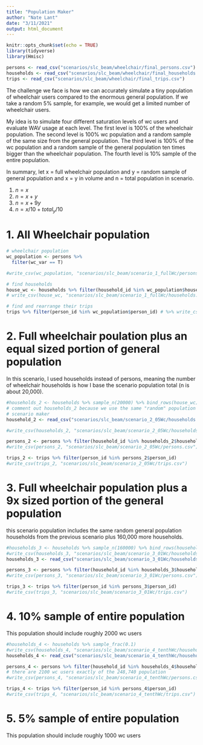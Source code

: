 ```yaml
---
title: "Population Maker"
author: "Nate Lant"
date: "3/11/2021"
output: html_document
---
```


```r
knitr::opts_chunk$set(echo = TRUE)
library(tidyverse)
library(Hmisc)
```

```r
persons <- read_csv("scenarios/slc_beam/wheelchair/final_persons.csv")
households <- read_csv("scenarios/slc_beam/wheelchair/final_households.csv")
trips <- read_csv("scenarios/slc_beam/wheelchair/final_trips.csv")
```


The challenge we face is how we can accurately simulate a tiny population of 
wheelchair users compared to the enormous general population. If we take a random 5%
sample, for example, we would get a limited number of wheelchair users.

My idea is to simulate four different saturation levels of wc users and evaluate WAV usage
at each level. The first level is 100% of the wheelchair population. The second level is 100% 
wc population and a random sample of the same size from the general population. The third
level is 100% of the wc population and a random sample of the general population ten times bigger
than the wheelchair population. The fourth level is 10% sample of the entire population.

In summary, let x = full wheelchair population and y = random sample of general population and
x = y in volume and n = total population in scenario.

1. $n = x$
2. $n = x + y$
3. $n = x + 9y$
4. $n = x/10 + total_y/10$

# 1. All Wheelchair population

```r
# wheelchair population
wc_population <- persons %>% 
  filter(wc_var == T)

#write_csv(wc_population, "scenarios/slc_beam/scenario_1_fullWc/persons.csv")

# find households
house_wc <- households %>% filter(household_id %in% wc_population$household_id) 
# write_csv(house_wc, "scenarios/slc_beam/scenario_1_fullWc/households.csv")

# find and rearrange their trips
trips %>% filter(person_id %in% wc_population$person_id) # %>% write_csv("scenarios/slc_beam/scenario_1_fullWc/trips.csv")
```

# 2. Full wheelchair poulation plus an equal sized portion of general population

In this scenario, I used households instead of persons, meaning the number of wheelchair
households is how I base the scenario population total (n is about 20,000).

```r
#households_2 <- households %>% sample_n(20000) %>% bind_rows(house_wc) %>% distinct()
# comment out households_2 because we use the same "random" population in the rest of the 
# scenario maker
household_2 <- read_csv("scenarios/slc_beam/scenario_2_05Wc/households.csv")

#write_csv(households_2, "scenarios/slc_beam/scenario_2_05Wc/households.csv")

persons_2 <- persons %>% filter(household_id %in% households_2$household_id)
#write_csv(persons_2, "scenarios/slc_beam/scenario_2_05Wc/persons.csv")

trips_2 <- trips %>% filter(person_id %in% persons_2$person_id)
#write_csv(trips_2, "scenarios/slc_beam/scenario_2_05Wc/trips.csv")
```

# 3. Full wheelchair population plus a 9x sized portion of the general population

this scenario population includes the same random general population households from
the previous scenario plus 160,000 more households.

```r

#households_3 <- households %>% sample_n(160000) %>% bind_rows(household_2) %>% distinct()
#write_csv(households_3, "scenarios/slc_beam/scenario_3_01Wc/households.csv")
households_3 <- read_csv("scenarios/slc_beam/scenario_3_01Wc/households.csv")

persons_3 <- persons %>% filter(household_id %in% households_3$household_id)
#write_csv(persons_3, "scenarios/slc_beam/scenario_3_01Wc/persons.csv")

trips_3 <- trips %>% filter(person_id %in% persons_3$person_id)
#write_csv(trips_3, "scenarios/slc_beam/scenario_3_01Wc/trips.csv")
```

# 4. 10% sample of entire population

This population should include roughly 2000 wc users

```r
#households_4 <- households %>% sample_frac(0.1)
#write_csv(households_4, "scenarios/slc_beam/scenario_4_tenthWc/households.csv")
households_4 <- read_csv("scenarios/slc_beam/scenario_4_tenthWc/households.csv")

persons_4 <- persons %>% filter(household_id %in% households_4$household_id)
# there are 2100 wc users exactly of the 248,740 population
#write_csv(persons_4, "scenarios/slc_beam/scenario_4_tenthWc/persons.csv")

trips_4 <- trips %>% filter(person_id %in% persons_4$person_id)
#write_csv(trips_4, "scenarios/slc_beam/scenario_4_tenthWc/trips.csv")
```


# 5. 5% sample of entire population

This population should include roughly 1000 wc users
